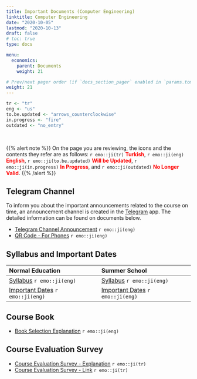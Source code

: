 ```yaml
---
title: Important Documents (Computer Engineering)
linktitle: Computer Engineering
date: "2020-10-05"
lastmod: "2020-10-13"
draft: false
# toc: true
type: docs

menu:
  economics:
    parent: Documents
    weight: 21

# Prev/next pager order (if `docs_section_pager` enabled in `params.toml`)
weight: 21
---
```


```r
tr <- "tr"
eng <- "us"
to.be.updated <- "arrows_counterclockwise"
in.progress <- "fire"
outdated <- "no_entry"
```

<br>

{{% alert note %}}
On the page you are reviewing, the icons and the contents they refer are as follows: `r emo::ji(tr)` <font color="red">**Turkish**</font>, `r emo::ji(eng)` <font color="red">**English**</font>, `r emo::ji(to.be.updated)` <font color="red">**Will be Updated**</font>, `r emo::ji(in.progress)` <font color="red">**In Progress**</font>, and `r emo::ji(outdated)` <font color="red">**No Longer Valid**</font>.
{{% /alert %}}

## Telegram Channel
To inform you about the important announcements related to the course on time, an announcement channel is created in the [Telegram](https://telegram.org/) app. The detailed information can be found on documents below.  

- [Telegram Channel Announcement](`r paste0(economics.path, "CE/Economics_Telegram Channel Announcement_Info.pdf")`) `r emo::ji(eng)`
- [QR Code - For Phones](`r paste0(economics.path, "CE/Economics_Telegram Channel Announcement_Flyer.pdf")`) `r emo::ji(eng)`

## Syllabus and Important Dates
| Normal Education | Summer School |
| :--- | :--- |
| [Syllabus](`r paste0(economics.path, "CE/Economics_NE - Syllabus (Kara).pdf")`) `r emo::ji(eng)` | [Syllabus](`r paste0(economics.path, "CE/Economics - Syllabus (Kara).pdf")`) `r emo::ji(eng)` |
| [Important Dates](`r paste0(economics.path, "CE/Economics_NE - Important Dates (Kara).pdf")`) `r emo::ji(eng)` | [Important Dates](`r paste0(economics.path, "CE/Economics_NE - Important Dates (Kara).pdf")`) `r emo::ji(eng)` |

## Course Book
- [Book Selection Explanation](`r paste0(economics.path, "Economics_Book Selection Explanation.pdf")`) `r emo::ji(eng)`

## Course Evaluation Survey
- [Course Evaluation Survey - Explanation](`r paste0(economics.path, "CE/Economics_Course Evaluation Survey.pdf")`) `r emo::ji(tr)`
- [Course Evaluation Survey - Link](https://forms.gle/ZfxYYKNxbVcyLaQB8) `r emo::ji(tr)`
